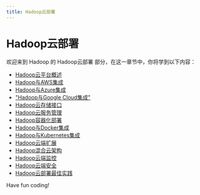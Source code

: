 ```yaml
---
title: Hadoop云部署
---
```


# Hadoop云部署

欢迎来到 Hadoop 的 Hadoop云部署 部分，在这一章节中，你将学到以下内容：

- [Hadoop云平台概述](./0-overview-of-hadoop-cloud-platform.mdx)
- [Hadoop与AWS集成](./1-hadoop-and-aws-integration.mdx)
- [Hadoop与Azure集成](./2-integration-of-hadoop-and-azure.mdx)
- ["Hadoop与Google Cloud集成"](./3-integration-of-hadoop-and-google-cloud.mdx)
- [Hadoop云存储接口](./4-hadoop-cloud-storage-interface.mdx)
- [Hadoop云服务管理](./5-hadoop-cloud-service-management.mdx)
- [Hadoop容器化部署](./6-hadoop-container-deployment.mdx)
- [Hadoop与Docker集成](./7-integration-of-hadoop-and-docker.mdx)
- [Hadoop与Kubernetes集成](./8-integration-of-hadoop-and-kubernetes.mdx)
- [Hadoop云端扩展](./9-hadoop-cloud-extension.mdx)
- [Hadoop混合云架构](./10-hadoop-hybrid-cloud-architecture.mdx)
- [Hadoop云端监控](./11-hadoop-cloud-monitoring.mdx)
- [Hadoop云端安全](./12-hadoop-cloud-security.mdx)
- [Hadoop云部署最佳实践](./13-best-practices-for-hadoop-cloud-deployment.mdx)

Have fun coding!
